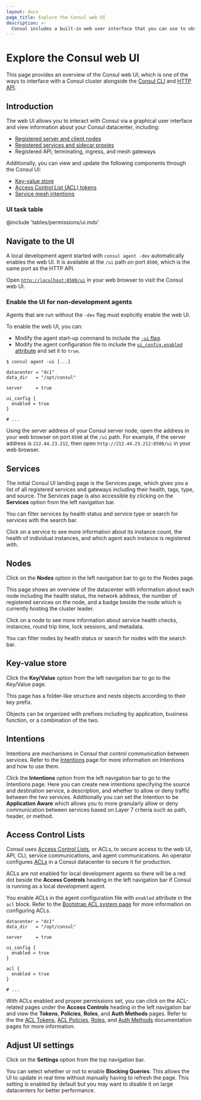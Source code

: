 ```yaml
---
layout: docs
page_title: Explore the Consul web UI
description: >-
  Consul includes a built-in web user interface that you can use to observe services and manage datacenter operations.
---
```


# Explore the Consul web UI

This page provides an overview of the Consul web UI, which is one of the ways to interface with a Consul cluster alongside the [Consul CLI](/consul/commands) and [HTTP API](/consul/api-docs).

## Introduction

The web UI allows you to interact with Consul via a graphical user
interface and view information about your Consul datacenter, including:

- [Registered server and client nodes](#nodes)
- [Registered services and sidecar proxies](#services)
- Registered API, terminating, ingress, and mesh gateways

Additionally, you can view and update the following components through the Consul UI:

- [Key-value store](#key-value-store)
- [Access Control List (ACL) tokens](#acl-tokens)
- [Service mesh intentions](#intentions)

### UI task table

@include 'tables/permissions/ui.mdx'

## Navigate to the UI

A local development agent started with `consul agent -dev` automatically enables the web UI. It is available at the `/ui` path on port `8500`, which is the same port as the HTTP API.

Open [`http://localhost:8500/ui`](http://localhost:8500/ui) in your web browser to visit the Consul web UI.

### Enable the UI for non-development agents

Agents that are run without the `-dev` flag must explicitly enable the web UI.

To enable the web UI, you can: 

- Modify the agent start-up command to include the [`-ui` flag](/consul/docs/reference-cli/agent#ui-options).
- Modify the agent configuration file to include the [`ui_config.enabled` attribute](/consul/docs/reference/agent#ui_config_enabled) and set it to `true`.

<Tabs>

<Tab heading="Modify the agent start-up command" group="agent-command">

```shell-session
$ consul agent -ui [...]
```

</Tab>

<Tab heading="Modify the agent configuration file" group="agent-config-file">

<CodeBlockConfig filename="agent-config.hcl" highlight="6-8">

```hcl
datacenter = "dc1"
data_dir   = "/opt/consul"

server     = true

ui_config {
  enabled = true
}

# ...
```

</CodeBlockConfig>

</Tab>

</Tabs>

Using the server address of your Consul server node, open the address in your web browser on port `8500` at the `/ui` path. For example, if the server address is `212.44.23.212`, then open `http://212.44.23.212:8500/ui` in your web browser.

## Services

The initial Consul UI landing page is the Services page, which gives you a list of all
registered services and gateways including their health, tags, type, and source. The Services page is also accessible by clicking on the **Services** option from the left navigation bar.

You can filter services by health status and service type or search for services with the search bar.

Click on a service to see more information about its instance count, the health
of individual instances, and which agent each instance is registered with.

## Nodes

Click on the **Nodes** option in the left navigation bar to go to the Nodes page.

This page shows an overview of the datacenter with information about each node including the health status, the network address, the number of registered services on the node, and a badge beside the node which is currently hosting the cluster leader.

Click on a node to see more information about service health checks, instances, round trip time, lock sessions, and metadata.

You can filter nodes by health status or search for nodes with the search bar.

## Key-value store

Click the **Key/Value** option from the left navigation bar to go to the Key/Value page.

This page has a folder-like structure and nests objects according to
their key prefix.

Objects can be organized with prefixes including by application, business function, or a combination of the two.

## Intentions

Intentions are mechanisms in Consul that control communication between services. Refer to the [Intentions](/consul/docs/secure-mesh/intention) page for more information on Intentions and how to use them.

Click the **Intentions** option from the left navigation bar to go to the Intentions page. Here you can create new intentions specifying the source and destination service, a description, and whether to allow or deny traffic between the two services. Additionally you can set the Intention to be **Application Aware** which allows you to more granularly allow or deny communication between services based on Layer 7 criteria such as path, header, or method.

## Access Control Lists

Consul uses [Access Control Lists](/consul/docs/secure/acl), or ACLs, to secure access to the web UI, API, CLI, service
communications, and agent communications. An operator configures [ACLs](/consul/tutorials/security/access-control-setup-production) in a Consul datacenter to secure it for production.

ACLs are not enabled for local development agents so there will be a red dot beside the **Access Controls** heading in the left navigation bar if Consul is running as a local development agent.

You enable ACLs in the agent configuration file with `enabled` attribute in the `acl` block. Refer to the [Bootstrap ACL system page](/consul/docs/secure/acl/bootstrap) for more information on configuring ACLs.

<CodeBlockConfig filename="agent-config.hcl" highlight="10-12">

```hcl
datacenter = "dc1"
data_dir   = "/opt/consul"

server     = true

ui_config {
  enabled = true
}

acl {
  enabled = true
}

# ...

```

</CodeBlockConfig>

With ACLs enabled and proper permissions set, you can click on the ACL-related pages under the **Access Controls** heading in the left navigation bar and view the **Tokens**, **Policies**, **Roles**, and **Auth Methods** pages. Refer to the the [ACL Tokens](/consul/docs/secure/acl/token), [ACL Policies](/consul/docs/secure/acl/policy), [Roles](/consul/docs/secure/acl/role), and [Auth Methods](/consul/docs/secure/acl/auth-method) documentation pages for more information.

## Adjust UI settings

Click on the **Settings** option from the top navigation bar.

You can select whether or not to enable **Blocking Queries**. This allows the UI to update in real time without manually having to refresh the page. This setting is enabled by default but you may want to disable it on large datacenters for better performance.
